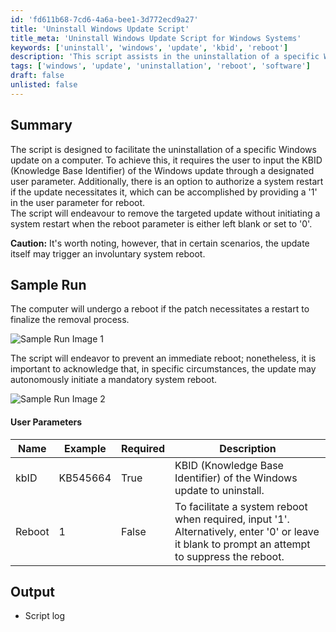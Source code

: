 ```yaml
---
id: 'fd611b68-7cd6-4a6a-bee1-3d772ecd9a27'
title: 'Uninstall Windows Update Script'
title_meta: 'Uninstall Windows Update Script for Windows Systems'
keywords: ['uninstall', 'windows', 'update', 'kbid', 'reboot']
description: 'This script assists in the uninstallation of a specific Windows update by allowing the user to input the KBID. It includes an option to authorize a system restart if necessary, while also striving to prevent an immediate reboot unless required by the update.'
tags: ['windows', 'update', 'uninstallation', 'reboot', 'software']
draft: false
unlisted: false
---
```

## Summary

The script is designed to facilitate the uninstallation of a specific Windows update on a computer. To achieve this, it requires the user to input the KBID (Knowledge Base Identifier) of the Windows update through a designated user parameter. Additionally, there is an option to authorize a system restart if the update necessitates it, which can be accomplished by providing a '1' in the user parameter for reboot.  
The script will endeavour to remove the targeted update without initiating a system restart when the reboot parameter is either left blank or set to '0'.  

**Caution:** It's worth noting, however, that in certain scenarios, the update itself may trigger an involuntary system reboot.

## Sample Run

The computer will undergo a reboot if the patch necessitates a restart to finalize the removal process.

![Sample Run Image 1](../../../static/img/Uninstall-Windows-KB-Param/image_1.png)

The script will endeavor to prevent an immediate reboot; nonetheless, it is important to acknowledge that, in specific circumstances, the update may autonomously initiate a mandatory system reboot.

![Sample Run Image 2](../../../static/img/Uninstall-Windows-KB-Param/image_2.png)

#### User Parameters

| Name   | Example   | Required | Description                                                                                     |
|--------|-----------|----------|-------------------------------------------------------------------------------------------------|
| kbID   | KB545664  | True     | KBID (Knowledge Base Identifier) of the Windows update to uninstall.                          |
| Reboot | 1         | False    | To facilitate a system reboot when required, input '1'. Alternatively, enter '0' or leave it blank to prompt an attempt to suppress the reboot. |

## Output

- Script log












